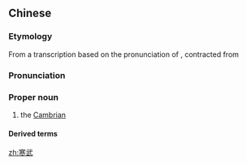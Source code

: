 ==Chinese==
{{zh-forms|gloss=-}}

===Etymology===
From a transcription based on the {{etyl|ja|zh}} pronunciation of {{m|zh|寒武|tr=Kanbu}}, contracted from {{der|zh|ja|カンブリア|tr=Kanburia||[[Cambria]]}}

===Pronunciation===
{{zh-pron
|m=Hánwǔ
|c=hon4 mou5
|cat=pn
}}

===Proper noun===
{{zh-propn}}

# the [[Cambrian]]

====Derived terms====
{{zh-der|寒武紀}}

{{zh-cat|Geology|Time}}

[[zh:寒武]]